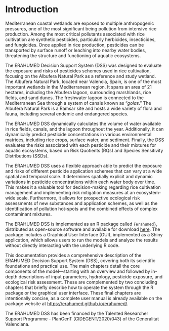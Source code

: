# Introduction {#sec-intro}

Mediterranean coastal wetlands are exposed to multiple anthropogenic pressures, one of the most significant being pollution from intensive rice production. Among the most critical pollutants associated with rice cultivation are synthetic pesticides, particularly herbicides, insecticides, and fungicides. Once applied in rice production, pesticides can be transported by surface runoff or leaching into nearby water bodies, threatening the structure and functioning of aquatic ecosystems.

The ERAHUMED Decision Support System (DSS) was designed to evaluate the exposure and risks of pesticides schemes used in rice cultivation, focusing on the Albufera Natural Park as a reference and study wetland. The Albufera Natural Park, located near Valencia, Spain, is one of the most important wetlands in the Mediterranean region. It spans an area of 21 hectares, including the Albufera lagoon, surrounding marshlands, rice fields, and sand dunes. The freshwater lagoon is connected to the Mediterranean Sea through a system of canals known as "*golas*." The Albufera Natural Park is a Ramsar site and hosts a wide variety of flora and fauna, including several endemic and endangered species.

The ERAHUMED DSS dynamically calculates the volume of water available in rice fields, canals, and the lagoon throughout the year. Additionally, it can dynamically predict pesticide concentrations in various environmental matrices, including rice crops, surface water, and sediment. Finally, the DSS evaluates the risks associated with each pesticide and their mixtures for aquatic ecosystems, based on Risk Quotients (RQs) and Species Sensitivity Distributions (SSDs).

The ERAHUMED DSS uses a flexible approach able to predict the exposure and risks of different pesticide application schemes that can vary at a wide spatial and temporal scale. It determines spatially explicit and dynamic variations in pesticide concentrations within each water body over time. This makes it a valuable tool for decision-making regarding rice cultivation management and implementing risk mitigation measures at an ecosystem-wide scale. Furthermore, it allows for prospective ecological risk assessments of new substances and application schemes, as well as the identification of pollution hot-spots and the combined effects of complex contaminant mixtures.

The ERAHUMED DSS is implemented as an R package called `{erahumed}`, distributed as open-source software and available for download [here](https://erahumed.github.io/erahumed/). The package includes a Graphical User Interface (GUI), implemented as a Shiny application, which allows users to run the models and analyze the results without directly interacting with the underlying R code.

This documentation provides a comprehensive description of the ERAHUMED Decision Support System (DSS), covering both its scientific foundations and practical use. The main chapters detail the core components of the model—starting with an overview and followed by in-depth descriptions of input parameters, hydrology, pesticide exposure, and ecological risk assessment. These are complemented by two concluding chapters that briefly describe how to operate the system through the R package or the graphical user interface. These final chapters are intentionally concise, as a complete user manual is already available on the package website at <https://erahumed.github.io/erahumed/>.

The ERAHUMED DSS has been financed by the Talented Researcher Support Programme - PlanGenT (CIDEGENT/2020/043) of the Generalitat Valenciana.
